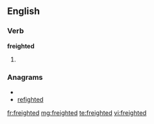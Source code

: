 ==English==

===Verb===
'''freighted'''

# {{past of|freight}}

===Anagrams===
* {{alphagram|deefghirt}}
* [[refighted#English|refighted]]

[[fr:freighted]]
[[mg:freighted]]
[[te:freighted]]
[[vi:freighted]]